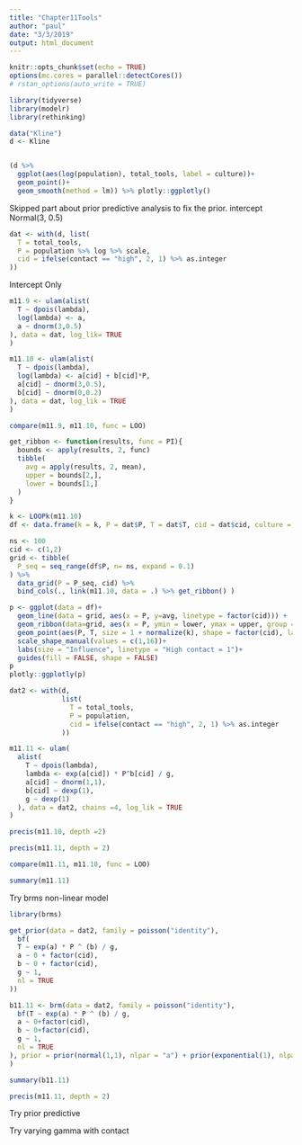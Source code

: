 ```yaml
---
title: "Chapter11Tools"
author: "paul"
date: "3/3/2019"
output: html_document
---
```


```r
knitr::opts_chunk$set(echo = TRUE)
options(mc.cores = parallel::detectCores())
# rstan_options(auto_write = TRUE)

library(tidyverse)
library(modelr)
library(rethinking)

data("Kline")
d <- Kline

```
```r

```
```r
(d %>% 
  ggplot(aes(log(population), total_tools, label = culture))+
  geom_point()+
  geom_smooth(method = lm)) %>% plotly::ggplotly()
```
Skipped part about prior predictive analysis to fix the prior. intercept Normal(3, 0.5)
```r

dat <- with(d, list(
  T = total_tools,
  P = population %>% log %>% scale,
  cid = ifelse(contact == "high", 2, 1) %>% as.integer
))
```
Intercept Only
```r
m11.9 <- ulam(alist(
  T ~ dpois(lambda),
  log(lambda) <- a,
  a ~ dnorm(3,0.5)
), data = dat, log_lik= TRUE
)
```
```r
m11.10 <- ulam(alist(
  T ~ dpois(lambda),
  log(lambda) <- a[cid] + b[cid]*P,
  a[cid] ~ dnorm(3,0.5),
  b[cid] ~ dnorm(0,0.2)
), data = dat, log_lik = TRUE
)
```
```r
compare(m11.9, m11.10, func = LOO)
```

```r
get_ribbon <- function(results, func = PI){
  bounds <- apply(results, 2, func)
  tibble(
    avg = apply(results, 2, mean),
    upper = bounds[2,],
    lower = bounds[1,]
  )
}
```


```r
k <- LOOPk(m11.10)
df <- data.frame(k = k, P = dat$P, T = dat$T, cid = dat$cid, culture = d$culture)

ns <- 100
cid <- c(1,2)
grid <- tibble(
  P_seq = seq_range(df$P, n= ns, expand = 0.1)
) %>% 
  data_grid(P = P_seq, cid) %>% 
  bind_cols(., link(m11.10, data = .) %>% get_ribbon() )

```


```r
p <- ggplot(data = df)+
  geom_line(data = grid, aes(x = P, y=avg, linetype = factor(cid))) +
  geom_ribbon(data=grid, aes(x = P, ymin = lower, ymax = upper, group = cid, fill = factor(cid)), alpha = 1/5) +
  geom_point(aes(P, T, size = 1 + normalize(k), shape = factor(cid), label = culture))+
  scale_shape_manual(values = c(1,16))+
  labs(size = "Influence", linetype = "High contact = 1")+
  guides(fill = FALSE, shape = FALSE)
p
plotly::ggplotly(p)
```
```r
dat2 <- with(d,
             list(
               T = total_tools,
               P = population,
               cid = ifelse(contact == "high", 2, 1) %>% as.integer
             ))
```
```r
m11.11 <- ulam(
  alist(
    T ~ dpois(lambda),
    lambda <- exp(a[cid]) * P^b[cid] / g,
    a[cid] ~ dnorm(1,1),
    b[cid] ~ dexp(1),
    g ~ dexp(1)
  ), data = dat2, chains =4, log_lik = TRUE
)
```
```r
precis(m11.10, depth =2)
```
```r
precis(m11.11, depth = 2)
```


```r
compare(m11.11, m11.10, func = LOO)
```

```r
summary(m11.11)
```


Try brms non-linear model
```r
library(brms)
```
```r
get_prior(data = dat2, family = poisson("identity"),
  bf(
  T ~ exp(a) * P ^ (b) / g,
  a ~ 0 + factor(cid),
  b ~ 0 + factor(cid),
  g ~ 1,
  nl = TRUE
))
```


```r
b11.11 <- brm(data = dat2, family = poisson("identity"),
  bf(T ~ exp(a) * P ^ (b) / g,
  a ~ 0+factor(cid),
  b ~ 0+factor(cid),
  g ~ 1,
  nl = TRUE
), prior = prior(normal(1,1), nlpar = "a") + prior(exponential(1), nlpar = "b") +  prior(exponential(1), nlpar = "g")
)
```
```r
summary(b11.11)
```
```r
precis(m11.11, depth = 2)
```

Try prior predictive

Try varying gamma with contact

